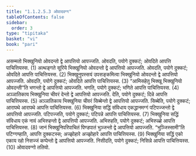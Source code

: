 ```yaml
---
title: "1.1.2.5.3 ओवादवग्ग"
tableOfContents: false
sidebar:
  order: 3
type: "tipitaka"
basket: "vi"
book: "pari"
---
```



<DynamicBreadcrumb />

<Division number="167" book="pari">

<Paragraph number="407" book="pari">
असम्मतो भिक्खुनियो ओवदन्तो द्वे आपत्तियो आपज्जति. ओवदति, पयोगे दुक्कटं; ओवदिते आपत्ति पाचित्तियस्स. (1)
</Paragraph>

<Paragraph number="408" book="pari">
अत्थङ्गते सूरिये भिक्खुनियो ओवदन्तो द्वे आपत्तियो आपज्जति. ओवदति, पयोगे दुक्कटं; ओवदिते आपत्ति पाचित्तियस्स. (2)
</Paragraph>

<Paragraph number="409" book="pari">
भिक्खुनुपस्सयं उपसङ्कमित्वा भिक्खुनियो ओवदन्तो द्वे आपत्तियो आपज्जति. ओवदति, पयोगे दुक्कटं; ओवदिते आपत्ति पाचित्तियस्स. (3)
</Paragraph>

<Paragraph number="410" book="pari">
“आमिसहेतु भिक्खू भिक्खुनियो ओवदन्ती”ति भणन्तो द्वे आपत्तियो आपज्जति. भणति, पयोगे दुक्कटं; भणिते आपत्ति पाचित्तियस्स. (4)
</Paragraph>

<Paragraph number="411" book="pari">
अञ्ञातिकाय भिक्खुनिया चीवरं देन्तो द्वे आपत्तियो आपज्जति. देति, पयोगे दुक्कटं; दिन्ने आपत्ति पाचित्तियस्स. (5)
</Paragraph>

<Paragraph number="412" book="pari">
अञ्ञातिकाय भिक्खुनिया चीवरं सिब्बेन्तो द्वे आपत्तियो आपज्जति. सिब्बेति, पयोगे दुक्कटं; आरापथे आरापथे आपत्ति पाचित्तियस्स. (6)
</Paragraph>

<Paragraph number="413" book="pari">
भिक्खुनिया सद्धिं संविधाय एकद्धानमग्गं पटिपज्जन्तो द्वे आपत्तियो आपज्जति. पटिपज्जति, पयोगे दुक्कटं; पटिपन्ने आपत्ति पाचित्तियस्स. (7)
</Paragraph>

<Paragraph number="414" book="pari">
भिक्खुनिया सद्धिं संविधाय एकं नावं अभिरुहन्तो द्वे आपत्तियो आपज्जति. अभिरुहति, पयोगे दुक्कटं; अभिरुळ्हे आपत्ति पाचित्तियस्स. (8)
</Paragraph>

<Paragraph number="415" book="pari">
जानं भिक्खुनिपरिपाचितं पिण्डपातं भुञ्जन्तो द्वे आपत्तियो आपज्जति. “भुञ्जिस्सामी”ति पटिग्गण्हाति, आपत्ति दुक्कटस्स; अज्झोहारे अज्झोहारे आपत्ति पाचित्तियस्स. (9)
</Paragraph>

<Paragraph number="416" book="pari">
भिक्खुनिया सद्धिं एको एकाय रहो निसज्जं कप्पेन्तो द्वे आपत्तियो आपज्जति. निसीदति, पयोगे दुक्कटं; निसिन्ने आपत्ति पाचित्तियस्स. (10)

</Paragraph>
</Division>

<Paragraph number="417" type="center" book="pari">
ओवादवग्गो ततियो.
</Paragraph>